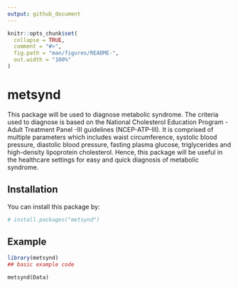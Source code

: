 ```yaml
---
output: github_document
---
```


<!-- README.md is generated from README.Rmd. Please edit that file -->

```r
knitr::opts_chunk$set(
  collapse = TRUE,
  comment = "#>",
  fig.path = "man/figures/README-",
  out.width = "100%"
)
```

# metsynd

<!-- badges: start -->
<!-- badges: end -->

This package will be used to diagnose metabolic syndrome. The criteria used to diagnose is based on the National Cholesterol Education Program - Adult Treatment Panel -III guidelines (NCEP-ATP-III). It is comprised of multiple parameters which includes waist circumference, systolic blood pressure, diastolic blood pressure, fasting plasma glucose, triglycerides and high-density lipoprotein cholesterol. Hence, this package will be useful in the healthcare settings for easy and quick diagnosis of metabolic syndrome. 

## Installation

You can install this package by:

``` r
# install.packages("metsynd")
```

## Example


```r
library(metsynd)
## basic example code
```



```
metsynd(Data)
```
